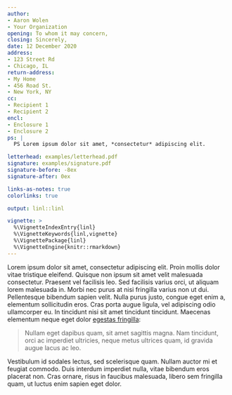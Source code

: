 ```yaml
---
author:
- Aaron Wolen
- Your Organization
opening: To whom it may concern,
closing: Sincerely,
date: 12 December 2020
address: 
- 123 Street Rd
- Chicago, IL
return-address: 
- My Home
- 456 Road St.
- New York, NY
cc:
- Recipient 1
- Recipient 2
encl:
- Enclosure 1
- Enclosure 2
ps: |
  PS Lorem ipsum dolor sit amet, *consectetur* adipiscing elit.

letterhead: examples/letterhead.pdf
signature: examples/signature.pdf
signature-before: -8ex
signature-after: 0ex

links-as-notes: true
colorlinks: true

output: linl::linl

vignette: >
  %\VignetteIndexEntry{linl}
  %\VignetteKeywords{linl,vignette}
  %\VignettePackage{linl}
  %\VignetteEngine{knitr::rmarkdown}
---
```


Lorem ipsum dolor sit amet, consectetur adipiscing elit. Proin mollis
dolor vitae tristique eleifend. Quisque non ipsum sit amet velit
malesuada consectetur. Praesent vel facilisis leo. Sed facilisis
varius orci, ut aliquam lorem malesuada in. Morbi nec purus at nisi
fringilla varius non ut dui. Pellentesque bibendum sapien velit. Nulla
purus justo, congue eget enim a, elementum sollicitudin eros. Cras
porta augue ligula, vel adipiscing odio ullamcorper eu. In tincidunt
nisi sit amet tincidunt tincidunt. Maecenas elementum neque eget dolor
[egestas fringilla](http://example.com):

> Nullam eget dapibus quam, sit amet sagittis magna. Nam tincidunt,
> orci ac imperdiet ultricies, neque metus ultrices quam, id gravida
> augue lacus ac leo.

Vestibulum id sodales lectus, sed scelerisque quam. Nullam auctor mi
et feugiat commodo. Duis interdum imperdiet nulla, vitae bibendum eros
placerat non. Cras ornare, risus in faucibus malesuada, libero sem
fringilla quam, ut luctus enim sapien eget dolor.

